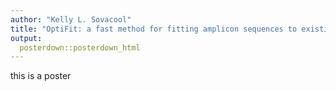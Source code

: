 ```yaml
---
author: "Kelly L. Sovacool"
title: "OptiFit: a fast method for fitting amplicon sequences to existing OTUs"
output: 
  posterdown::posterdown_html
---
```

this is a poster
